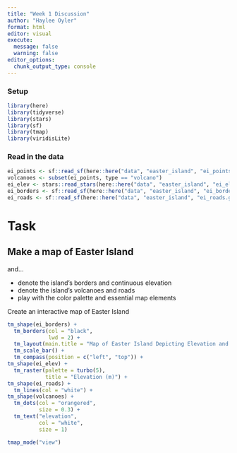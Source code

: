 ```yaml
---
title: "Week 1 Discussion"
author: "Haylee Oyler"
format: html
editor: visual
execute:
  message: false
  warning: false
editor_options: 
  chunk_output_type: console
---
```


### Setup

```r
library(here)
library(tidyverse)
library(stars)
library(sf)
library(tmap)
library(viridisLite)
```

### Read in the data

```r
ei_points <- sf::read_sf(here::here("data", "easter_island", "ei_points.gpkg"))
volcanoes <- subset(ei_points, type == "volcano")
ei_elev <- stars::read_stars(here::here("data", "easter_island", "ei_elev.tif"))
ei_borders <- sf::read_sf(here::here("data", "easter_island", "ei_border.gpkg"))
ei_roads <- sf::read_sf(here::here("data", "easter_island", "ei_roads.gpkg"))
```

# Task

## Make a map of Easter Island

and...

- denote the island’s borders and continuous elevation
- denote the island’s volcanoes and roads
- play with the color palette and essential map elements

Create an interactive map of Easter Island


```r
tm_shape(ei_borders) +
  tm_borders(col = "black",
             lwd = 2) +
  tm_layout(main.title = "Map of Easter Island Depicting Elevation and Volcanoes") +
  tm_scale_bar() +
  tm_compass(position = c("left", "top")) +
tm_shape(ei_elev) +
  tm_raster(palette = turbo(5),
            title = "Elevation (m)") +
tm_shape(ei_roads) +
  tm_lines(col = "white") +
tm_shape(volcanoes) +
  tm_dots(col = "orangered",
          size = 0.3) +
  tm_text("elevation",
          col = "white",
          size = 1)


```

```r
tmap_mode("view")
```

